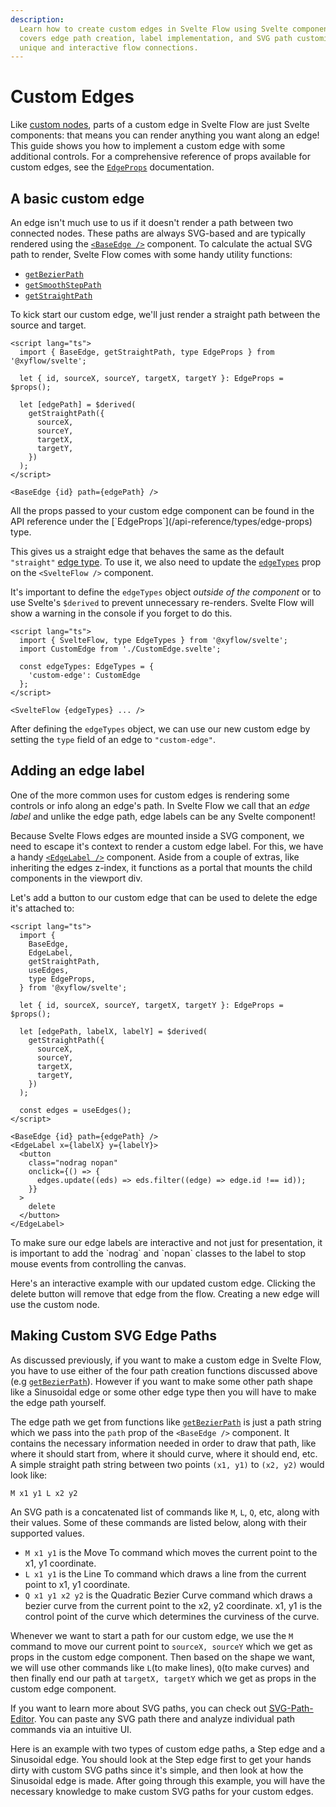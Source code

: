 ```yaml
---
description:
  Learn how to create custom edges in Svelte Flow using Svelte components. This guide
  covers edge path creation, label implementation, and SVG path customization for building
  unique and interactive flow connections.
---
```



# Custom Edges

Like [custom nodes](/learn/customization/custom-nodes), parts of a custom edge in Svelte
Flow are just Svelte components: that means you can render anything you want along an
edge! This guide shows you how to implement a custom edge with some additional controls.
For a comprehensive reference of props available for custom edges, see the
[`EdgeProps`](/api-reference/types/edge-props) documentation.

## A basic custom edge

An edge isn't much use to us if it doesn't render a path between two connected nodes.
These paths are always SVG-based and are typically rendered using the
[`<BaseEdge />`](/api-reference/components/base-edge) component. To calculate the actual
SVG path to render, Svelte Flow comes with some handy utility functions:

- [`getBezierPath`](/api-reference/utils/get-bezier-path)
- [`getSmoothStepPath`](/api-reference/utils/get-smooth-step-path)
- [`getStraightPath`](/api-reference/utils/get-straight-path)

To kick start our custom edge, we'll just render a straight path between the source and
target.

```svelte filename="CustomEdge.svelte"
<script lang="ts">
  import { BaseEdge, getStraightPath, type EdgeProps } from '@xyflow/svelte';

  let { id, sourceX, sourceY, targetX, targetY }: EdgeProps = $props();

  let [edgePath] = $derived(
    getStraightPath({
      sourceX,
      sourceY,
      targetX,
      targetY,
    })
  );
</script>

<BaseEdge {id} path={edgePath} />
```

<Callout type="info">
  All the props passed to your custom edge component can be found in the API reference
  under the [`EdgeProps`](/api-reference/types/edge-props) type.
</Callout>

This gives us a straight edge that behaves the same as the default `"straight"`
[edge type](/api-reference/types/edge#default-edge-types). To use it, we also need to
update the [`edgeTypes`](/api-reference/svelte-flow#edge-types) prop on the
`<SvelteFlow />` component.

It's important to define the `edgeTypes` object _outside of the component_ or to use
Svelte's `$derived` to prevent unnecessary re-renders. Svelte Flow will show a warning in
the console if you forget to do this.

```svelte filename="App.svelte"
<script lang="ts">
  import { SvelteFlow, type EdgeTypes } from '@xyflow/svelte';
  import CustomEdge from './CustomEdge.svelte';

  const edgeTypes: EdgeTypes = {
    'custom-edge': CustomEdge
  };
</script>

<SvelteFlow {edgeTypes} ... />
```

After defining the `edgeTypes` object, we can use our new custom edge by setting the
`type` field of an edge to `"custom-edge"`.

<RemoteCodeViewer route="guides/custom-edges" framework="svelte" />

## Adding an edge label

One of the more common uses for custom edges is rendering some controls or info along an
edge's path. In Svelte Flow we call that an _edge label_ and unlike the edge path, edge
labels can be any Svelte component!

Because Svelte Flows edges are mounted inside a SVG component, we need to escape it's
context to render a custom edge label. For this, we have a handy
[`<EdgeLabel />`](/api-reference/components/edge-label) component. Aside from a couple of
extras, like inheriting the edges z-index, it functions as a portal that mounts the child
components in the viewport div.

Let's add a button to our custom edge that can be used to delete the edge it's attached
to:

```svelte filename="CustomEdge.svelte"
<script lang="ts">
  import {
    BaseEdge,
    EdgeLabel,
    getStraightPath,
    useEdges,
    type EdgeProps,
  } from '@xyflow/svelte';

  let { id, sourceX, sourceY, targetX, targetY }: EdgeProps = $props();

  let [edgePath, labelX, labelY] = $derived(
    getStraightPath({
      sourceX,
      sourceY,
      targetX,
      targetY,
    })
  );

  const edges = useEdges();
</script>

<BaseEdge {id} path={edgePath} />
<EdgeLabel x={labelX} y={labelY}>
  <button
    class="nodrag nopan"
    onclick={() => {
      edges.update((eds) => eds.filter((edge) => edge.id !== id));
    }}
  >
    delete
  </button>
</EdgeLabel>
```

<Callout type="info">
  To make sure our edge labels are interactive and not just for presentation, it is
  important to add the `nodrag` and `nopan` classes to the label to stop mouse events from
  controlling the canvas.
</Callout>

Here's an interactive example with our updated custom edge. Clicking the delete button
will remove that edge from the flow. Creating a new edge will use the custom node.

<RemoteCodeViewer route="guides/custom-edges-button" framework="svelte" />

## Making Custom SVG Edge Paths

As discussed previously, if you want to make a custom edge in Svelte Flow, you have to use
either of the four path creation functions discussed above (e.g
[`getBezierPath`](/api-reference/utils/get-bezier-path)). However if you want to make some
other path shape like a Sinusoidal edge or some other edge type then you will have to make
the edge path yourself.

The edge path we get from functions like
[`getBezierPath`](/api-reference/utils/get-bezier-path) is just a path string which we
pass into the `path` prop of the `<BaseEdge />` component. It contains the necessary
information needed in order to draw that path, like where it should start from, where it
should curve, where it should end, etc. A simple straight path string between two points
`(x1, y1)` to `(x2, y2)` would look like:

```svelte
M x1 y1 L x2 y2
```

An SVG path is a concatenated list of commands like `M`, `L`, `Q`, etc, along with their
values. Some of these commands are listed below, along with their supported values.

- `M x1 y1` is the Move To command which moves the current point to the x1, y1 coordinate.
- `L x1 y1` is the Line To command which draws a line from the current point to x1, y1
  coordinate.
- `Q x1 y1 x2 y2` is the Quadratic Bezier Curve command which draws a bezier curve from
  the current point to the x2, y2 coordinate. x1, y1 is the control point of the curve
  which determines the curviness of the curve.

Whenever we want to start a path for our custom edge, we use the `M` command to move our
current point to `sourceX, sourceY` which we get as props in the custom edge component.
Then based on the shape we want, we will use other commands like `L`(to make lines),
`Q`(to make curves) and then finally end our path at `targetX, targetY` which we get as
props in the custom edge component.

If you want to learn more about SVG paths, you can check out
[SVG-Path-Editor](https://yqnn.github.io/svg-path-editor/). You can paste any SVG path
there and analyze individual path commands via an intuitive UI.

Here is an example with two types of custom edge paths, a Step edge and a Sinusoidal edge.
You should look at the Step edge first to get your hands dirty with custom SVG paths since
it's simple, and then look at how the Sinusoidal edge is made. After going through this
example, you will have the necessary knowledge to make custom SVG paths for your custom
edges.

<RemoteCodeViewer route="guides/custom-edges-svg-path" framework="svelte" />

